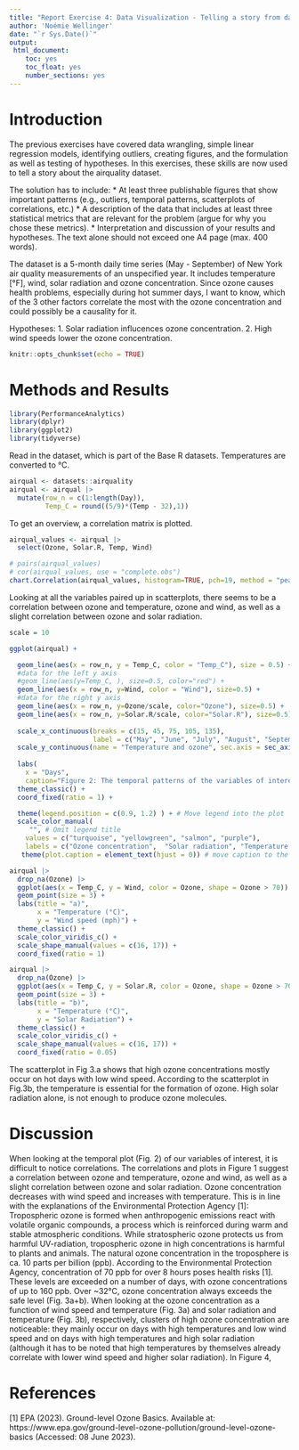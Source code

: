```yaml
---
title: "Report Exercise 4: Data Visualization - Telling a story from data"
author: 'Noémie Wellinger'
date: "`r Sys.Date()`"
output: 
 html_document:
    toc: yes
    toc_float: yes
    number_sections: yes
---
```


# Introduction
The previous exercises have covered data wrangling, simple linear regression models, identifying outliers, creating figures, and the formulation as well as testing of hypotheses. In this exercises, these skills are now used to tell a story about the airquality dataset.

The solution has to include:
* At least three publishable figures that show important patterns (e.g., outliers, temporal patterns, scatterplots of correlations, etc.)
* A description of the data that includes at least three statistical metrics that are relevant for the problem (argue for why you chose these metrics).
* Interpretation and discussion of your results and hypotheses. The text alone should not exceed one A4 page (max. 400 words).

The dataset is a 5-month daily time series (May - September) of New York air quality measurements of an unspecified year. It includes temperature [°F], wind, solar radiation and ozone concentration.
Since ozone causes health problems, especially during hot summer days, I want to know, which of the 3 other factors correlate the most with the ozone concentration and could possibly be a causality for it.

Hypotheses: 
1. Solar radiation influcences ozone concentration.
2. High wind speeds lower the ozone concentration.

```r
knitr::opts_chunk$set(echo = TRUE)
```

# Methods and Results
```r
library(PerformanceAnalytics)
library(dplyr)
library(ggplot2)
library(tidyverse)
```

Read in the dataset, which is part of the Base R datasets. Temperatures are converted to °C.
```r
airqual <- datasets::airquality
airqual <- airqual |>
  mutate(row_n = c(1:length(Day)),
         Temp_C = round((5/9)*(Temp - 32),1)) 
```

To get an overview, a correlation matrix is plotted.
```r
airqual_values <- airqual |>
  select(Ozone, Solar.R, Temp, Wind) 

# pairs(airqual_values)
# cor(airqual_values, use = "complete.obs")
chart.Correlation(airqual_values, histogram=TRUE, pch=19, method = "pearson")
```
Looking at all the variables paired up in scatterplots, there seems to be a correlation between ozone and temperature, ozone and wind, as well as a slight correlation between ozone and solar radiation.
```r
scale = 10

ggplot(airqual) +

  geom_line(aes(x = row_n, y = Temp_C, color = "Temp_C"), size = 0.5) +
  #data for the left y axis
  #geom_line(aes(y=Temp_C, ), size=0.5, color="red") + 
  geom_line(aes(x = row_n, y=Wind, color = "Wind"), size=0.5) +
  #data for the right y axis
  geom_line(aes(x = row_n, y=Ozone/scale, color="Ozone"), size=0.5) +
  geom_line(aes(x = row_n, y=Solar.R/scale, color="Solar.R"), size=0.5) +
  
  scale_x_continuous(breaks = c(15, 45, 75, 105, 135), 
                     label = c("May", "June", "July", "August", "September")) +
  scale_y_continuous(name = "Temperature and ozone", sec.axis = sec_axis(~.*scale, name = "Wind & solar radiation")) +
  
  labs(
    x = "Days",
    caption="Figure 2: The temporal patterns of the variables of interest.") +
  theme_classic() +
  coord_fixed(ratio = 1) +

  theme(legend.position = c(0.9, 1.2) ) + # Move legend into the plot
  scale_color_manual(
     "", # Omit legend title
    values = c("turquoise", "yellowgreen", "salmon", "purple"),
    labels = c("Ozone concentration",  "Solar radiation", "Temperature [°C]", "Wind speed")) +
   theme(plot.caption = element_text(hjust = 0)) # move caption to the left
```

```r

airqual |>
  drop_na(Ozone) |>
  ggplot(aes(x = Temp_C, y = Wind, color = Ozone, shape = Ozone > 70)) +
  geom_point(size = 3) +
  labs(title = "a)",
       x = "Temperature (°C)",
       y = "Wind speed (mph)") +
  theme_classic() +
  scale_color_viridis_c() +
  scale_shape_manual(values = c(16, 17)) + 
  coord_fixed(ratio = 1)

airqual |>
  drop_na(Ozone) |>
  ggplot(aes(x = Temp_C, y = Solar.R, color = Ozone, shape = Ozone > 70)) +
  geom_point(size = 3) +
  labs(title = "b)",
       x = "Temperature (°C)",
       y = "Solar Radiation") +
  theme_classic() +
  scale_color_viridis_c() +
  scale_shape_manual(values = c(16, 17)) +
  coord_fixed(ratio = 0.05)
```


The scatterplot in Fig 3.a shows that high ozone concentrations mostly occur on hot days with low wind speed.
According to the scatterplot in Fig.3b, the temperature is essential for the formation of ozone. High solar radiation alone, is not enough to produce ozone molecules.



# Discussion
When looking at the temporal plot (Fig. 2) of our variables of interest, it is difficult to notice correlations. The correlations and plots in Figure 1 suggest a correlation between ozone and temperature, ozone and wind, as well as a slight correlation between ozone and solar radiation. Ozone concentration decreases with wind speed and increases with temperature. This is in line with the explanations of the Environmental Protection Agency [1]: Tropospheric ozone is formed when anthropogenic emissions react with volatile organic compounds, a process which is reinforced during warm and stable atmospheric conditions. While stratospheric ozone protects us from harmful UV-radiation, tropospheric ozone in high concentrations is harmful to plants and animals. The natural ozone concentration in the troposphere is ca. 10 parts per billion (ppb). According to the Environmental Protection Agency, concentration of 70 ppb for over 8 hours poses health risks [1]. These levels are exceeded on a number of days, with ozone concentrations of up to 160 ppb. Over ~32°C, ozone concentration always exceeds the safe level (Fig. 3a+b).
When looking at the ozone concentration as a function of wind speed and temperature (Fig. 3a) and solar radiation and temperature (Fig. 3b), respectively, clusters of high ozone concentration are noticeable: they mainly occur on days with high temperatures and low wind speed and on days with high temperatures and high solar radiation (although it has to be noted that high temperatures by themselves already correlate with lower wind speed and higher solar radiation).
In Figure 4, 


# References
[1] EPA (2023). Ground-level Ozone Basics. Available at: https://www.epa.gov/ground-level-ozone-pollution/ground-level-ozone-basics (Accessed: 08 June 2023). 
